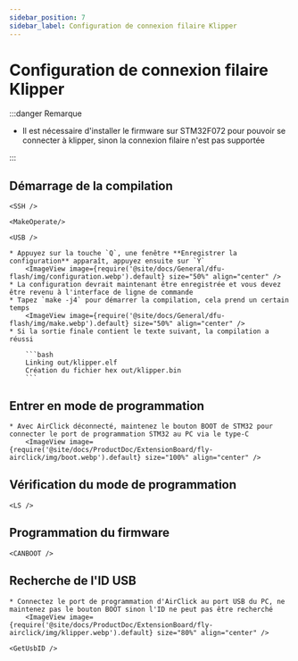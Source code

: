 ```yaml
---
sidebar_position: 7
sidebar_label: Configuration de connexion filaire Klipper
---
```




# Configuration de connexion filaire Klipper

:::danger Remarque

* Il est nécessaire d'installer le firmware sur STM32F072 pour pouvoir se connecter à klipper, sinon la connexion filaire n'est pas supportée

:::

## Démarrage de la compilation

    <SSH />

    <MakeOperate/>

    <USB />

    * Appuyez sur la touche `Q`, une fenêtre **Enregistrer la configuration** apparaît, appuyez ensuite sur `Y`
        <ImageView image={require('@site/docs/General/dfu-flash/img/configuration.webp').default} size="50%" align="center" />
    * La configuration devrait maintenant être enregistrée et vous devez être revenu à l'interface de ligne de commande
    * Tapez `make -j4` pour démarrer la compilation, cela prend un certain temps
        <ImageView image={require('@site/docs/General/dfu-flash/img/make.webp').default} size="50%" align="center" />
    * Si la sortie finale contient le texte suivant, la compilation a réussi

        ```bash
        Linking out/klipper.elf
        Création du fichier hex out/klipper.bin
        ```

## Entrer en mode de programmation

    * Avec AirClick déconnecté, maintenez le bouton BOOT de STM32 pour connecter le port de programmation STM32 au PC via le type-C
        <ImageView image={require('@site/docs/ProductDoc/ExtensionBoard/fly-airclick/img/boot.webp').default} size="100%" align="center" />

## Vérification du mode de programmation

    <LS />

## Programmation du firmware
    
    <CANBOOT />

## Recherche de l'ID USB
    * Connectez le port de programmation d'AirClick au port USB du PC, ne maintenez pas le bouton BOOT sinon l'ID ne peut pas être recherché
        <ImageView image={require('@site/docs/ProductDoc/ExtensionBoard/fly-airclick/img/klipper.webp').default} size="80%" align="center" />

    <GetUsbID />
